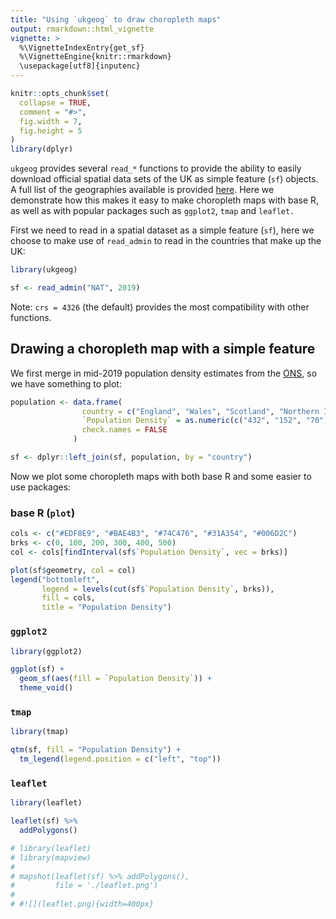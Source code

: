 ```yaml
---
title: "Using `ukgeog` to draw choropleth maps"
output: rmarkdown::html_vignette
vignette: >
  %\VignetteIndexEntry{get_sf}
  %\VignetteEngine{knitr::rmarkdown}
  \usepackage[utf8]{inputenc}
---
```


```r
knitr::opts_chunk$set(
  collapse = TRUE,
  comment = "#>",
  fig.width = 7, 
  fig.height = 5
)
library(dplyr)
```

`ukgeog` provides several `read_*` functions to provide the ability to easily download official spatial data sets of the UK as simple feature (`sf`) objects. A full list of the geographies available is provided [here](https://l-hodge.github.io/uk-geog/). Here we demonstrate how this makes it easy to make choropleth maps with base R, as well as with popular packages such as `ggplot2`, `tmap` and `leaflet.`

First we need to read in a spatial dataset as a simple feature (`sf`), here we choose to make use of `read_admin` to read in the countries that make up the UK:
```r
library(ukgeog)

sf <- read_admin("NAT", 2019)
```

Note: ` crs = 4326 ` (the default) provides the most compatibility with other functions.

## Drawing a choropleth map with a simple feature

We first merge in mid-2019 population density estimates from the [ONS](https://www.ons.gov.uk/peoplepopulationandcommunity/populationandmigration/populationestimates/bulletins/annualmidyearpopulationestimates/mid2019estimates#population-growth-in-england-wales-scotland-and-northern-ireland), so we have something to plot:
```r
population <- data.frame(
                country = c("England", "Wales", "Scotland", "Northern Ireland"),
                `Population Density` = as.numeric(c("432", "152", "70", "137")),
                check.names = FALSE
              )

sf <- dplyr::left_join(sf, population, by = "country")

```

Now we plot some choropleth maps with both base R and some easier to use packages:

### base R (`plot`)

```r
cols <- c("#EDF8E9", "#BAE4B3", "#74C476", "#31A354", "#006D2C")
brks <- c(0, 100, 200, 300, 400, 500)
col <- cols[findInterval(sf$`Population Density`, vec = brks)]

plot(sf$geometry, col = col)
legend("bottomleft", 
       legend = levels(cut(sf$`Population Density`, brks)), 
       fill = cols, 
       title = "Population Density")
```

### `ggplot2`

```r
library(ggplot2)

ggplot(sf) + 
  geom_sf(aes(fill = `Population Density`)) +
  theme_void()
```

### `tmap`

```r
library(tmap)

qtm(sf, fill = "Population Density") +
  tm_legend(legend.position = c("left", "top"))
```

### `leaflet`

```r
library(leaflet)

leaflet(sf) %>% 
  addPolygons()
```

```r
# library(leaflet)
# library(mapview)
# 
# mapshot(leaflet(sf) %>% addPolygons(), 
#         file = './leaflet.png')
# 
# #![](leaflet.png){width=400px}

```


